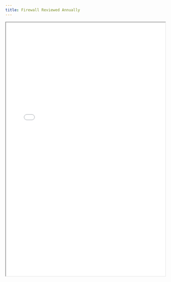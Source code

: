 ```yaml
---
title: Firewall Reviewed Annually
---
```


<iframe
  src="/files/compliance/security-controls/Firewall_Review.pdf"
  width="100%"
  height="800px"
  style={{ border: '1px solid #ccc', borderRadius: '8px' }}
  title="Firewall Reviewed Annually"
/>
